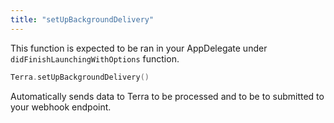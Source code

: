 ```yaml
---
title: "setUpBackgroundDelivery"
---
```

This function is expected to be ran in your AppDelegate under `didFinishLaunchingWithOptions` function.

```swift swift
Terra.setUpBackgroundDelivery()

```

Automatically sends data to Terra to be processed and to be to submitted to your webhook endpoint.



